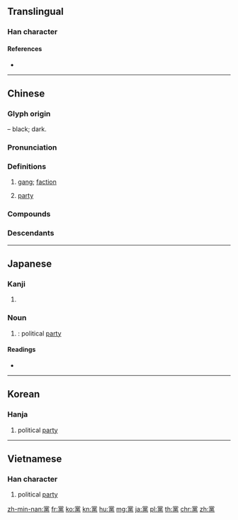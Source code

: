 {{character info/new}}
{{also|党}}
==Translingual==
{{ja-forms|[[党]]|[[党]]|黨}}

===Han character===
{{Han char|rn=203|rad=黑|as=08|sn=20|four=90331|canj=FBRWF|ids=⿱⿱龸口黑}}

====References====
* {{Han ref|kx=1520.360|dkj=48132|dj=2055.180|hdz=74750.050|uh=9EE8|ud=40680|bh=C4D2|bd=50386}}

----

==Chinese==
{{zh-forms|s=党}}

===Glyph origin===
{{Han etym}}
{{Han compound|尚|黑|ls=psc|c1=p|c2=s|t2=black}} – black; dark.

===Pronunciation===
{{zh-pron
|m=dǎng
|m-s=dang3
|c=dong2
|h=pfs=tóng
|md=dōng
|mn=tóng
|w=2taan
|mc=y
|oc=y
|cat=n
}}

===Definitions===
{{zh-hanzi}}

# [[gang]]; [[faction]]
# {{lb|zh|politics}} [[party]]
#: {{zh-x|政黨|(political) party}}

===Compounds===
{{zh-der|凶黨|上黨梆子|太子黨|多黨制|執政黨|中央黨部|在野黨|內外姻黨|妻黨|孽黨|惡黨|伐異黨同|反對黨|建黨|共產黨|同黨|夫黨|亂黨|兩黨制|姻黨|姦黨|奸黨|三黨|犵黨|朋黨之爭|戚黨|清黨|挾朋樹黨|朔黨|東林黨|朋黨比周|死黨|放黨|朋黨論|政黨|無偏無黨|成群結黨|朋黨|拆白黨|植黨|母黨|狗黨狐群|狐朋狗黨|牛李黨爭|父黨|無黨無偏|洛黨|樹黨|植黨營私|族黨|政黨政治|會黨|狐群狗黨|綠黨|黨務|黨齡|黨羽|黨禁|跨黨|部黨|鄰里鄉黨|黨魁|餘黨|黨校|鄉黨尚齒|結黨連群|蜀黨|納粹黨|黨閥|黨證|黨論|黨見|黨綱|黨紀|黨籍|黨禍|黨爭|黨派|黨棍|黨性|黨委|黨報|黨團|黨員大會|黨員|黨同伐異|黨內初選|黨人|結黨聚群|輝格黨|黨部|脫黨|黨錮之禍|黨籍碑|肆奸植黨|黨章|黨旗|黨徽|黨伍|阿黨|結黨營私|閹黨|閭黨姻婭|結黨|鉤黨|金光黨|黨政軍|黑手黨|里黨|虎克黨|鄉黨|黨國|與黨|黨錮|賊黨|黨徒|群而不黨|黨鞭}}

===Descendants===
{{CJKV||s=党|とう|당|đảng}}

{{zh-cat|Elementary}}

----

==Japanese==

===Kanji===
{{ja-kanji|grade=|rs=黑08}}

# {{defn|lang=ja|sort=黑08}}

===Noun===
{{ja-noun|とう|shin=党}}

# {{kyujitai of|党}}: political [[party]]

====Readings====
* {{ja-readings|on=[[とう]] (tō)|kun=[[なかま]] (nakama), [[むら]] (mura)}}

----

==Korean==

===Hanja===
{{ko-hanja|hangeul=당|eumhun=|mr=tang|y=tang}}

# political [[party]]

----

==Vietnamese==

===Han character===
{{vi-hantu|[[đảng]], [[đoảng]]|rs=黑08}}

# political [[party]]

[[zh-min-nan:黨]]
[[fr:黨]]
[[ko:黨]]
[[kn:黨]]
[[hu:黨]]
[[mg:黨]]
[[ja:黨]]
[[pl:黨]]
[[th:黨]]
[[chr:黨]]
[[zh:黨]]